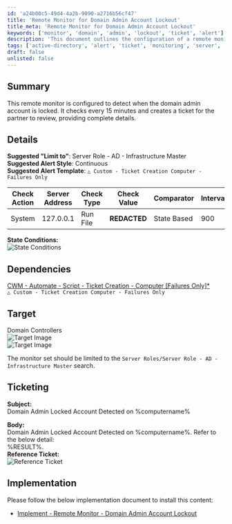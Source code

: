 ```yaml
---
id: 'a24b00c5-49d4-4a2b-9090-a2716b56cf47'
title: 'Remote Monitor for Domain Admin Account Lockout'
title_meta: 'Remote Monitor for Domain Admin Account Lockout'
keywords: ['monitor', 'domain', 'admin', 'lockout', 'ticket', 'alert']
description: 'This document outlines the configuration of a remote monitor designed to detect when the domain admin account is locked. It includes details on check actions, dependencies, target servers, ticketing information, and implementation steps for effective monitoring and alerting.'
tags: ['active-directory', 'alert', 'ticket', 'monitoring', 'server', 'infrastructure']
draft: false
unlisted: false
---
```

## Summary

This remote monitor is configured to detect when the domain admin account is locked. It checks every 15 minutes and creates a ticket for the partner to review, providing complete details.

## Details

**Suggested "Limit to"**: Server Role - AD - Infrastructure Master  
**Suggested Alert Style**: Continuous  
**Suggested Alert Template**: `△ Custom - Ticket Creation Computer - Failures Only`

| Check Action | Server Address | Check Type | Check Value | Comparator | Interval |
|--------------|----------------|------------|-------------|------------|----------|
| System       | 127.0.0.1     | Run File   | **REDACTED**| State Based | 900      |

**State Conditions:**  
![State Conditions](../../../static/img/Domain-Admin-Account-Lockout/image_1.png)

## Dependencies

[CWM - Automate - Script - Ticket Creation - Computer [Failures Only]*](https://proval.itglue.com/DOC-5078775-13459854)  
`△ Custom - Ticket Creation Computer - Failures Only`

## Target

Domain Controllers  
![Target Image](../../../static/img/Domain-Admin-Account-Lockout/image_2.png)  
![Target Image](../../../static/img/Domain-Admin-Account-Lockout/image_3.png)  

The monitor set should be limited to the `Server Roles/Server Role - AD - Infrastructure Master` search.

## Ticketing

**Subject:**  
Domain Admin Locked Account Detected on %computername%

**Body:**  
Domain Admin Locked Account Detected on %computername%. Refer to the below detail:  
%RESULT%.  
**Reference Ticket:**  
![Reference Ticket](../../../static/img/Domain-Admin-Account-Lockout/image_4.png)

## Implementation

Please follow the below implementation document to install this content:

- [Implement - Remote Monitor - Domain Admin Account Lockout](https://proval.itglue.com/DOC-5078775-16951789)












